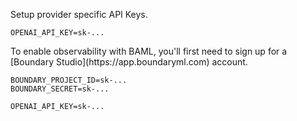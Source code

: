 Setup provider specific API Keys.

```.env .env.local
OPENAI_API_KEY=sk-...
```

<Accordion title='(Optional) BAML Observability'>
To enable observability with BAML, you'll first need to sign up for a [Boundary Studio](https://app.boundaryml.com) account.


```.env .env.local
BOUNDARY_PROJECT_ID=sk-...
BOUNDARY_SECRET=sk-...

OPENAI_API_KEY=sk-...
```

</Accordion>